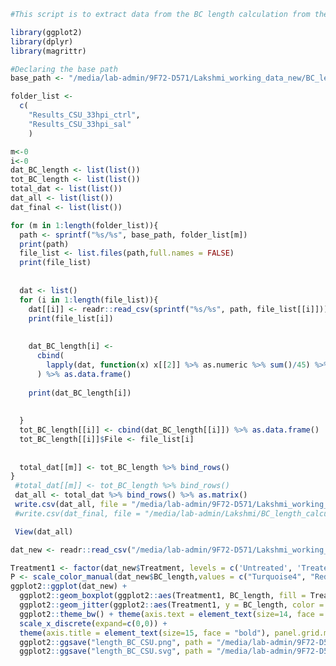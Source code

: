 ```r
#This script is to extract data from the BC length calculation from the images. Length is calculated by doing the maximum projection of the CD13 followed by skeletonisation and analysing them
```

``` r
library(ggplot2)
library(dplyr)
library(magrittr)

```

```r
#Declaring the base path
base_path <- "/media/lab-admin/9F72-D571/Lakshmi_working_data_new/BC_length_calculation"

folder_list <- 
  c(
    "Results_CSU_33hpi_ctrl",
    "Results_CSU_33hpi_sal" 
    )

m<-0
i<-0
dat_BC_length <- list(list())
tot_BC_length <- list(list())
total_dat <- list(list())
dat_all <- list(list())
dat_final <- list(list())

for (m in 1:length(folder_list)){
  path <- sprintf("%s/%s", base_path, folder_list[m])
  print(path)
  file_list <- list.files(path,full.names = FALSE)
  print(file_list)
  
  
  dat <- list()
  for (i in 1:length(file_list)){
    dat[[i]] <- readr::read_csv(sprintf("%s/%s", path, file_list[[i]]))
    print(file_list[i])
    
    
    dat_BC_length[i] <- 
      cbind(
        lapply(dat, function(x) x[[2]] %>% as.numeric %>% sum()/45) %>% as.matrix()
      ) %>% as.data.frame()
    
    print(dat_BC_length[i])
 
  
  }
  tot_BC_length[[i]] <- cbind(dat_BC_length[[i]]) %>% as.data.frame()
  tot_BC_length[[i]]$File <- file_list[i]
  
  
  total_dat[[m]] <- tot_BC_length %>% bind_rows()
}
 #total_dat[[m]] <- tot_BC_length %>% bind_rows()
 dat_all <- total_dat %>% bind_rows() %>% as.matrix()
 write.csv(dat_all, file = "/media/lab-admin/9F72-D571/Lakshmi_working_data_new/BC_length_calculation/data_BC__CSU_33hpi.csv")
 #write.csv(dat_final, file = "/media/lab-admin/Lakshmi/BC_length_calculation/data_BC_length.csv")

 View(dat_all)

```

```r
dat_new <- readr::read_csv("/media/lab-admin/9F72-D571/Lakshmi_working_data_new/BC_length_calculation/data_BC_CSU_33hpi.csv")

Treatment1 <- factor(dat_new$Treatment, levels = c('Untreated', 'Treated'), ordered = TRUE)
P <- scale_color_manual(dat_new$BC_length,values = c("Turquoise4", "Red"))
ggplot2::ggplot(dat_new) +
  ggplot2::geom_boxplot(ggplot2::aes(Treatment1, BC_length, fill = Treatment), outlier.color = NA, size = 0.6, alpha = 0.0, width = 0.6, position = position_dodge(1), varwidth = F, notch = F, outlier.shape = NA, show.legend = FALSE) +
  ggplot2::geom_jitter(ggplot2::aes(Treatment1, y = BC_length, color = Treatment), cex = 2.5, alpha = 0.7, position = position_jitterdodge(0.2,0.2,1.0)) + P +
  ggplot2::theme_bw() + theme(axis.text = element_text(size=14, face = "bold", colour = "black")) + 
  scale_x_discrete(expand=c(0,0)) +
  theme(axis.title = element_text(size=15, face = "bold"), panel.grid.major.x = element_blank(), panel.grid.major.y = element_blank(),panel.grid.minor.x = element_blank(), panel.grid.minor.y = element_blank(), legend.title = element_blank(), legend.position = c(0.8,0.95), legend.direction = "horizontal", legend.box.background = element_rect(size = 0.5), legend.text = element_text(size = 4), panel.border = element_blank(), axis.line = element_line()) + ylab("Length of Bile Canaliculi (micron)") + xlab("Salicylate treatment (33hpi)") +
  ggplot2::ggsave("length_BC_CSU.png", path = "/media/lab-admin/9F72-D571/Lakshmi_working_data_new/BC_length_calculation/", width = 4, height = 5, units = "in", dpi = 300) +
  ggplot2::ggsave("length_BC_CSU.svg", path = "/media/lab-admin/9F72-D571/Lakshmi_working_data_new/BC_length_calculation/", width = 4, height = 5, units = "in", dpi = 300)
```





